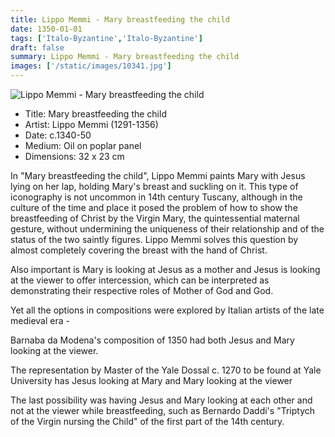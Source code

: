 ```yaml
---
title: Lippo Memmi - Mary breastfeeding the child
date: 1350-01-01
tags: ['Italo-Byzantine','Italo-Byzantine']
draft: false
summary: Lippo Memmi - Mary breastfeeding the child
images: ['/static/images/10341.jpg']
---
```


![Lippo Memmi - Mary breastfeeding the child](/static/images/10341.jpg)

* Title: Mary breastfeeding the child
* Artist: Lippo Memmi (1291-1356)
* Date: c.1340-50
* Medium: Oil on poplar panel
* Dimensions: 32 x 23 cm

In "Mary breastfeeding the child", Lippo Memmi paints Mary with Jesus lying on her lap, holding Mary's breast and suckling on it. This type of iconography is not uncommon in 14th century Tuscany, although in the culture of the time and place it posed the problem of how to show the breastfeeding of Christ by the Virgin Mary, the quintessential maternal gesture, without undermining the uniqueness of their relationship and of the status of the two saintly figures. Lippo Memmi solves this question by almost completely covering the breast with the hand of Christ. 

Also important is Mary is looking at Jesus as a  mother and Jesus is looking at the viewer to offer intercession, which can be interpreted as demonstrating their respective roles of Mother of God and God.

Yet all the options in compositions were explored by Italian artists of the late medieval era -

Barnaba da Modena's composition of 1350 had both Jesus and Mary looking at the viewer. 

The representation by Master of the Yale Dossal c. 1270 to be found at Yale University has Jesus looking at Mary and Mary looking at the viewer

The last possibility was having Jesus and Mary looking at each other and not at the viewer while breastfeeding, such as Bernardo Daddi's "Triptych of the Virgin nursing the Child" of the first part of the 14th century.
